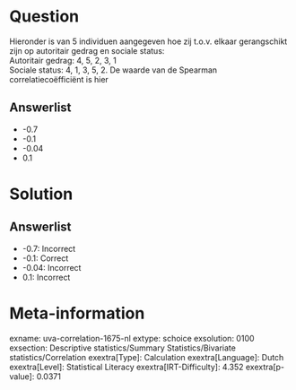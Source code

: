 Question
========

Hieronder is van 5 individuen aangegeven hoe zij t.o.v. elkaar
gerangschikt zijn op autoritair gedrag en sociale status:\
Autoritair gedrag: 4, 5, 2, 3, 1\
Sociale status: 4, 1, 3, 5, 2. De waarde van de Spearman
correlatiecoëfficiënt is hier

Answerlist
----------

* -0.7
* -0.1
* -0.04
* 0.1

Solution
========

Answerlist
----------

* -0.7: Incorrect
* -0.1: Correct
* -0.04: Incorrect
* 0.1: Incorrect

Meta-information
================
exname: uva-correlation-1675-nl
extype: schoice
exsolution: 0100
exsection: Descriptive statistics/Summary Statistics/Bivariate statistics/Correlation
exextra[Type]: Calculation
exextra[Language]: Dutch
exextra[Level]: Statistical Literacy
exextra[IRT-Difficulty]: 4.352
exextra[p-value]: 0.0371
